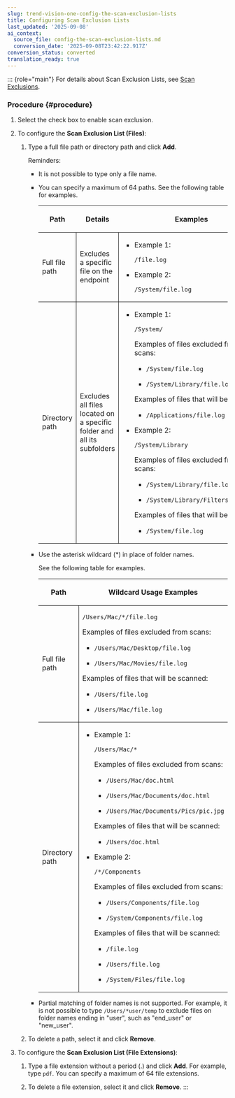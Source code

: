 ```yaml
---
slug: trend-vision-one-config-the-scan-exclusion-lists
title: Configuring Scan Exclusion Lists
last_updated: '2025-09-08'
ai_context:
  source_file: config-the-scan-exclusion-lists.md
  conversion_date: '2025-09-08T23:42:22.917Z'
conversion_status: converted
translation_ready: true
---
```


::: {role="main"}
For details about Scan Exclusion Lists, see [Scan Exclusions](scan-exclusions.mdx).

### Procedure {#procedure}

1.  Select the check box to enable scan exclusion.

2.  To configure the **Scan Exclusion List (Files)**:

    1.  Type a full file path or directory path and click **Add**.

        Reminders:

        - It is not possible to type only a file name.

        - You can specify a maximum of 64 paths. See the following table for examples.

          <table>
          <colgroup>
          <col style="width: 21%" />
          <col style="width: 26%" />
          <col style="width: 53%" />
          </colgroup>
          <thead>
          <tr>
          <th><p>Path</p></th>
          <th><p>Details</p></th>
          <th><p>Examples</p></th>
          </tr>
          </thead>
          <tbody>
          <tr>
          <td style="border-bottom-width: 1px; border-bottom-style: solid; border-right-width: 1px; border-right-style: solid"><p>Full file path</p></td>
          <td style="border-bottom-width: 1px; border-bottom-style: solid; border-right-width: 1px; border-right-style: solid"><p>Excludes a specific file on the endpoint</p></td>
          <td style="border-bottom-width: 1px; border-bottom-style: solid"><ul>
          <li><p>Example 1:</p>
          <p><code>/file.log</code></p></li>
          <li><p>Example 2:</p>
          <p><code>/System/file.log</code></p></li>
          </ul></td>
          </tr>
          <tr>
          <td style="border-right-width: 1px; border-right-style: solid"><p>Directory path</p></td>
          <td style="border-right-width: 1px; border-right-style: solid"><p>Excludes all files located on a specific folder and all its subfolders</p></td>
          <td><ul>
          <li><p>Example 1:</p>
          <p><code>/System/</code></p>
          <p>Examples of files excluded from scans:</p>
          <ul>
          <li><p><code>/System/file.log</code></p></li>
          <li><p><code>/System/Library/file.log</code></p></li>
          </ul>
          <p>Examples of files that will be scanned:</p>
          <ul>
          <li><p><code>/Applications/file.log</code></p></li>
          </ul></li>
          <li><p>Example 2:</p>
          <p><code>/System/Library</code></p>
          <p>Examples of files excluded from scans:</p>
          <ul>
          <li><p><code>/System/Library/file.log</code></p></li>
          <li><p><code>/System/Library/Filters/file.log</code></p></li>
          </ul>
          <p>Examples of files that will be scanned:</p>
          <ul>
          <li><p><code>/System/file.log</code></p></li>
          </ul></li>
          </ul></td>
          </tr>
          </tbody>
          </table>

        - Use the asterisk wildcard (\*) in place of folder names.

          See the following table for examples.

          <table>
          <colgroup>
          <col style="width: 22%" />
          <col style="width: 78%" />
          </colgroup>
          <thead>
          <tr>
          <th><p>Path</p></th>
          <th><p>Wildcard Usage Examples</p></th>
          </tr>
          </thead>
          <tbody>
          <tr>
          <td style="border-bottom-width: 1px; border-bottom-style: solid; border-right-width: 1px; border-right-style: solid"><p>Full file path</p></td>
          <td style="border-bottom-width: 1px; border-bottom-style: solid"><p><code>/Users/Mac/*/file.log</code></p>
          <p>Examples of files excluded from scans:</p>
          <ul>
          <li><p><code>/Users/Mac/Desktop/file.log</code></p></li>
          <li><p><code>/Users/Mac/Movies/file.log</code></p></li>
          </ul>
          <p>Examples of files that will be scanned:</p>
          <ul>
          <li><p><code>/Users/file.log</code></p></li>
          <li><p><code>/Users/Mac/file.log</code></p></li>
          </ul></td>
          </tr>
          <tr>
          <td style="border-right-width: 1px; border-right-style: solid"><p>Directory path</p></td>
          <td><ul>
          <li><p>Example 1:</p>
          <p><code>/Users/Mac/*</code></p>
          <p>Examples of files excluded from scans:</p>
          <ul>
          <li><p><code>/Users/Mac/doc.html</code></p></li>
          <li><p><code>/Users/Mac/Documents/doc.html</code></p></li>
          <li><p><code>/Users/Mac/Documents/Pics/pic.jpg</code></p></li>
          </ul>
          <p>Examples of files that will be scanned:</p>
          <ul>
          <li><p><code>/Users/doc.html</code></p></li>
          </ul></li>
          <li><p>Example 2:</p>
          <p><code>/*/Components</code></p>
          <p>Examples of files excluded from scans:</p>
          <ul>
          <li><p><code>/Users/Components/file.log</code></p></li>
          <li><p><code>/System/Components/file.log</code></p></li>
          </ul>
          <p>Examples of files that will be scanned:</p>
          <ul>
          <li><p><code>/file.log</code></p></li>
          <li><p><code>/Users/file.log</code></p></li>
          <li><p><code>/System/Files/file.log</code></p></li>
          </ul></li>
          </ul></td>
          </tr>
          </tbody>
          </table>

        - Partial matching of folder names is not supported. For example, it is not possible to type `/Users/*user/temp` to exclude files on folder names ending in "user", such as "end_user" or "new_user".

    2.  To delete a path, select it and click **Remove**.

3.  To configure the **Scan Exclusion List (File Extensions)**:

    1.  Type a file extension without a period (.) and click **Add**. For example, type `pdf`. You can specify a maximum of 64 file extensions.

    2.  To delete a file extension, select it and click **Remove**.
:::
